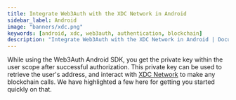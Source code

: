 ```yaml
---
title: Integrate Web3Auth with the XDC Network in Android
sidebar_label: Android
image: "banners/xdc.png"
keywords: [android, xdc, web3auth, authentication, blockchain]
description: "Integrate Web3Auth with the XDC Network in Android | Documentation - Web3Auth"
---
```



<SEO
  title="Integrate Web3Auth with the XDC Network in Android"
  description="Integrate Web3Auth with the XDC Network in Android | Documentation - Web3Auth"
  image="https://web3auth.io/docs/banners/xdc.png"
  slug="/connect-blockchain/evm/xdc/android"
/>

While using the Web3Auth Android SDK, you get the private key within the user scope after successful
authorization. This private key can be used to retrieve the user's address, and interact with
[XDC Network](https://xinfin.org) to make any blockchain calls. We have highlighted a few here for
getting you started quickly on that.

<EVMInteraction />
